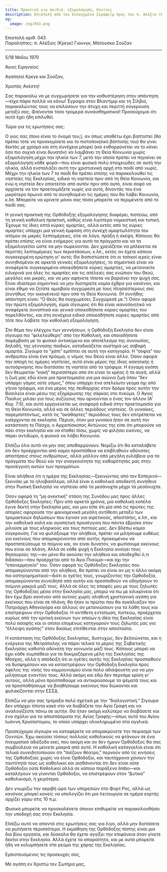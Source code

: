 ```yaml
---
title: Πρακτική για παιδιά, εξομολόγηση, Ουνίτες
description: Επιστολή από τον Ευλογημένο Σεραφείμ προς τον π. Αλέξιο (Κρεγκ) Γιουνγκ και τη Μάτουσκα Σούζαν.
og:
  image: /og/043.png
---
```


<div style={{textAlign:'right', fontFamily:'monospace'}}>Επιστολή αριθ. 043</div>
<div style={{textAlign:'left', fontFamily:'monospace'}}>Παραλήπτες: π. Αλέξιος (Κρεγκ) Γιουνγκ, Μάτουσκα Σούζαν</div>

---

5/18 Μαΐου 1970

Άγιος Ειρηναίος

Αγαπητοί Κρεγκ και Σούζαν,

Χριστός Ανέστη!

Σας παρακαλώ να με συγχωρήσετε για την καθυστέρηση στην απάντηση—είχα πάρα πολλά να κάνω! Έγραψα στον Βλαντίμιρ και τη Σίλβια, παρακαλώντας τους να επιλύσουν την άτυχη και περιττή σύγκρουση μεταξύ σας. Φαίνονται τόσο τρομερά συναισθηματικοί! Προσεύχομαι ότι αυτό έχει ήδη επιλυθεί.

Τώρα για τις ερωτήσεις σας:

Ο γιος σας (ποιο είναι το όνομά του;), αν όπως υποθέτω έχει βαπτιστεί (θα πρέπει τότε να προσκομίσετε και το πιστοποιητικό βάπτισής του) θα γίνει δεκτός με χρίσμα και στη συνέχεια μπορεί (και ενθαρρύνεται να το κάνει όσο πιο συχνά είναι δυνατόν) να λαμβάνει τη Θεία Κοινωνία χωρίς εξομολόγηση μέχρι την ηλικία των 7, μετά την οποία πρέπει να πηγαίνει σε εξομολόγηση κάθε φορά—που είναι φυσικά πολύ στοιχειώδες σε αυτή την ηλικία, αλλά ενσταλάζει αυτή την χριστιανική αρχή στο παιδί από νωρίς. Μέχρι την ηλικία των 7 το παιδί θα πρέπει επίσης να παρακολουθεί τις νηστείες της Εκκλησίας, ειδικά τη νηστεία πριν από τη Θεία Κοινωνία, και ενώ η νηστεία δεν απαιτείται από αυτόν πριν από αυτό, είναι σοφό να αρχίσετε να τον προετοιμάζετε νωρίς για αυτό, δίνοντάς του ένα μικρότερο πρωινό από το συνηθισμένο τις ημέρες που θα λάβει Κοινωνία, κ.λπ. Μπορείτε να κρίνετε μόνοι σας πόσα μπορείτε να περιμένετε από το παιδί σας.

Η γενική πρακτική της Ορθόδοξης εξομολόγησης διαφέρει, πιστεύω, από τη γενική καθολική πρακτική, καθώς είναι λιγότερο νομικιστική και τυπική. Έχουμε τις ίδιες επτά κύριες αμαρτίες, αλλά εκτός από τις κύριες αμαρτίες υπάρχει μια γενική έμφαση στη συνεχή αμαρτωλότητα του ατόμου σε μικρές λεπτομέρειες, είτε σε λόγο, πράξη ή σκέψη. Κάποιος θα πρέπει επίσης να είναι ενήμερος για αυτά τα πράγματα και να τα εξομολογείται ώστε να μην σωρεύονται. Δεν χρειάζεται να μπλέκεται σε περιττές λεπτομέρειες των περιστάσεων, κ.λπ., εκτός αν έχετε κάποια συγκεκριμένη ερώτηση γι' αυτό; Θα διαπιστώσετε ότι οι τοπικοί ιερείς είναι συνηθισμένοι σε αρκετά γενικές εξομολογήσεις, το σημαντικό είναι να αναφέρετε συγκεκριμένα οποιεσδήποτε κύριες αμαρτίες, να μετανοείτε ειλικρινά για όλες τις αμαρτίες και τις ατέλειές σας ενώπιον του Θεού, μεγάλες και μικρές, και να μην αφήνετε τίποτα να βαραίνει την ψυχή σας. Είναι ιδιαίτερα σημαντικό να μην διατηρείτε καμία έχθρα για κανέναν, και είναι έθιμο να ζητάτε αμοιβαία συγχώρεση με τους πλησιέστερους σας (συνήθως την οικογένεια) πριν από τη Θεία Κοινωνία. (Η συνήθης απάντηση είναι: “Ο Θεός θα συγχωρέσει; Συγχώρεσέ με.”) Όσον αφορά την πρώτη εξομολόγηση, είμαι σίγουρος ότι θα είναι ικανοποιητικό να αναφέρετε συνοπτικά και γενικά οποιεσδήποτε κύριες αμαρτίες του παρελθόντος, και στη συνέχεια ειδικά οποιεσδήποτε κύριες αμαρτίες από τότε που λάβατε την καθολική εξομολόγηση.

Στο θέμα του ελέγχου των γεννήσεων, η Ορθόδοξη Εκκλησία δεν είναι σίγουρα πιο “φιλελεύθερη” από την Καθολική, και οποιαδήποτε παρέμβαση με το φυσικό αντικείμενο και αποτέλεσμα της συνουσίας, δηλαδή, της γέννησης παιδιών, καταδικάζεται αυστηρά ως σοβαρή αμαρτία. Σίγουρα το “χάπι” εμπίπτει σε αυτή την κατηγορία. Η “σοφία” του ανθρώπου είναι ένα πράγμα, ο νόμος του Θεού είναι άλλο. Όσον αφορά την αποχή τις ημέρες νηστείας, αυτό είναι μέρος της ίδιας ασκητικής ή αυτοάρνησης που διατάσσει τη νηστεία από τα τρόφιμα. Η έγγαμη αγάπη δεν θεωρείται “κακή” περισσότερο από ότι είναι το κρέας ή τα αυγά, αλλά η ζωή μας εδώ είναι μια προετοιμασία για μια αιώνια ζωή όπου “δεν υπάρχει γάμος ούτε γάμος,” όπου υπάρχει ένα ατελείωτο γεύμα όχι από γήινα τρόφιμα, και ένα μέρος της πειθαρχίας στον δρόμο προς αυτήν την Βασιλεία είναι μέσω της εξημέρωσης της σάρκας στο πνεύμα. Ο Άγιος Παύλος μιλάει για τους συζύγους που αρνούνται ο ένας τον άλλον (Α' Κορ. 7:5), και αυτό ερμηνεύεται ως αναφορά ειδικά στην προετοιμασία για τη Θεία Κοινωνία, αλλά και σε άλλες περιόδους νηστείας. Οι γυναίκες, παρεμπιπτόντως, κατά τις “ακάθαρτες” περιόδους τους δεν επιτρέπεται να εισέρχονται σε εκκλησία. Πέρυσι, όταν μια γυναίκα ήταν σε αυτή την κατάσταση το Πάσχα, ο Αρχιεπίσκοπος Αντώνιος της είπε ότι μπορούσε να πάει στην εκκλησία και να σταθεί πίσω, χωρίς να φιλήσει εικόνες, να πάρει αντιδώρο, ή φυσικά να λάβει Κοινωνία.

Ελπίζω όλα αυτά να μην σας αποθαρρύνουν. Νομίζω ότι θα καταλάβετε ότι δεν προέρχονται από καμία προσπάθεια να επιβληθούν αδύνατες απαιτήσεις στους ανθρώπους, αλλά μάλλον από μεγάλη ευλάβεια για τα πράγματα του Θεού και την αναγκαιότητα της καθαρότητάς μας στην προσέγγιση αυτών των πραγμάτων.

Είναι αλήθεια ότι η ημέρα της Εκκλησίας—ξεκινώντας από τον Εσπερινό—ξεκινάει με το ηλιοβασίλεμα, αλλά είναι η καθολικά αποδεκτή συνήθεια στην Ρωσική Εκκλησία να νηστεύει από τα μεσάνυχτα μέχρι τα μεσάνυχτα.

Όσον αφορά τη “μη ανεκτική” στάση της Συνόδου μας προς άλλες Ορθόδοξες Εκκλησίες: Πριν από αρκετά χρόνια, μια καθολική κοπέλα έγινε δεκτή στην Εκκλησία μας, και μου είπε ότι μία από τις πρώτες της απορίες αφορούσε την φαινομενικά μεγάλη αντίθεση μεταξύ των τρομακτικών δηλώσεων που έγιναν για αιρετικούς, αποστάτες, κ.λπ., και την καθολικά καλή και αγαπητική προσέγγιση που πάντα έβρισκε όταν μιλούσε με τους κληρικούς και τους πιστούς μας. Δεν βλέπω καμία σύγκρουση. Για να φυλάξουμε την αλήθεια, πρέπει να μιλήσουμε ευθέως για εκείνους που απομακρύνονται από αυτήν, προκειμένου να προστατεύσουμε το ποίμνιο και, αν είναι δυνατόν, να φωτίσουμε εκείνους που είναι σε πλάνη. Αλλά σε κάθε ψυχή η Εκκλησία ανοίγει τους θησαυρούς της—αν μόνο θα ακούσει την αλήθεια και αποδεχθεί ό,τι διδάσκει—που προέρχεται από το Άγιο Πνεύμα—και όχι την “επανερμηνεία” του. Όσον αφορά τις Ορθόδοξες Εκκλησίες που απομακρύνονται από την αλήθεια, θα πρέπει να είναι αν μη τι άλλο ακόμη πιο κατηγορηματικοί—διότι οι ηγέτες τους, γνωρίζοντας την Ορθοδοξία, απομακρύνονται συνειδητά από αυτήν και προσπαθούν να οδηγήσουν το ποίμνιο μακριά μαζί τους. Αλλά σε όλες τις επαφές μου με τους ζηλωτές της Ορθοδοξίας μέσα στην Εκκλησία μας, μπορώ να πω με ειλικρίνεια ότι δεν έχω βρει κανέναν από αυτούς χωρίς αληθινή χριστιανική αγάπη για εκείνους που είναι σε πλάνη; θα ήταν οι πρώτοι που θα αγκάλιαζαν τον Πατριάρχη Αθηναγόρα και άλλους αν μετανιώσουν για τα λάθη τους και επιστρέψουν στην Ορθοδοξία. Η αντίθετη εντύπωση, πιστεύω, προέρχεται κυρίως από την κριτική εκείνων των οποίων η ιδέα της Εκκλησίας είναι πολύ ασαφής και οι οποίοι επομένως κατηγορούν τους ζηλωτές μας για “έλλειψη αγάπης” όταν δικαίως επιτίθενται στην αποστασία.

Η κατάσταση της Ορθόδοξης Εκκλησίας, δυστυχώς, δεν βελτιώνεται, και η ενέργεια της Μετρόπολης να πάρει τελικά το μέρος της Σοβιετικής Εκκλησίας καθιστά αδύνατη την κοινωνία μαζί τους. Κάποιος μπορεί να έχει κάθε συμπάθεια για τα δοκιμαζόμενα μέλη της Εκκλησίας της Μόσχας, αλλά η απόδειξη ότι οι ηγέτες αυτής της Εκκλησίας προσπαθούν να δυσφημίσουν και να καταστρέψουν την Ορθόδοξη Εκκλησία προς όφελος της νίκης του κομμουνισμού είναι πολύ αδιάψευστη για να μην μιλήσουμε εναντίον τους. Αλλά ακόμη και εδώ δεν περνάμε κρίση γι' αυτούς, αλλά μόνο προσπαθούμε να αντικρούσουμε τα ψέματά τους και να προσπαθήσουμε να βοηθήσουμε εκείνους που διώκονται και φυλακίζονται στην ΕΣΣΔ.

Ελπίζω να μην σας τρόμαξα πολύ σχετικά με την “διαλογιστική.” Σίγουρα δεν υπάρχει τίποτα κακό στο να διαβάζετε την Αγία Γραφή και να αναλογίζεστε πάνω σε αυτήν. Θα ήταν ακόμη καλύτερο να διαβάσετε και ένα σχόλιο για τα αποσπάσματα της Αγίας Γραφής—όπως αυτό του Αγίου Ιωάννη Χρυσόστομου, το οποίο υπάρχει ολοκληρωμένο στα αγγλικά.

Προσεύχομαι σίγουρα να καταφέρετε να απομακρύνετε την πειρασμό των Ουνιτών. Έχω ακούσει τόσους πολλούς καθολικούς να φτάνουν σε ένα πνευματικό αδιέξοδο εκεί, που ακόμη και αν δεν ήμουν Ορθόδοξος θα σας συμβούλευα να μείνετε μακριά από αυτό. Η καθολική καταγγελία είναι ότι τελικά συνειδητοποιούν ότι “παίζουν θέατρο,” περνούν από τις κινήσεις της Ορθοδοξίας χωρίς να είναι Ορθόδοξοι, και ταυτόχρονα χάνουν την ταυτότητά τους ως καθολικοί και αισθάνονται ότι δεν είναι ούτε Ορθόδοξοι ούτε Καθολικοί αλλά σε κάποιο παράξενο limbo—και καταλήγουν να γίνονται Ορθόδοξοι, να επιστρέφουν στον “Δυτικό” καθολικισμό, ή χειρότερα.

Δεν γνωρίζω την ακριβή ώρα των υπηρεσιών στο Φορτ Ρος, αλλά ως κανόνας μπορεί κανείς να υπολογίζει ότι μια λειτουργία σε ημέρα εορτής αρχίζει γύρω στις 10 π.μ.

Φυσικά μπορείτε να προσκαλέσετε όποιον επιθυμείτε να παρακολουθήσει την υποδοχή σας στην Εκκλησία.

Ελπίζω αυτό να απαντά στις ερωτήσεις σας για λίγο, αλλά μην διστάσετε να ρωτήσετε περισσότερα. Η εκμάθηση της Ορθόδοξης πίστης είναι μια δια βίου εργασία, και δύσκολα θα έχετε αγγίξει την επιφάνεια όταν γίνετε δεκτοί στην Εκκλησία. Αλλά έχετε τα απαραίτητα, και με αυτά μπορείτε ήδη να κολυμπήσετε στο ρεύμα της χάρης της Εκκλησίας.

Εμπιστευόμενος τις προσευχές σας,

Με αγάπη εν Χριστώ τον Σωτήρα μας,